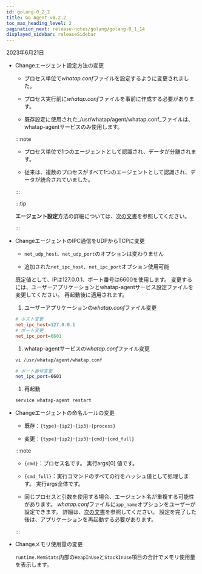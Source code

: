 ```yaml
---
id: golang-0_2_2
title: Go Agent v0.2.2
toc_max_heading_level: 2
pagination_next: release-notes/golang/golang-0_1_14
displayed_sidebar: releaseSidebar
---
```


2023年6月21日

- <Status>Change</Status>エージェント設定方法の変更

  - プロセス単位で*whatap.conf*ファイルを設定するように変更されました。

  - プロセス実行前に*whatap.conf*ファイルを事前に作成する必要があります。

  - 既存設定に使用された_/usr/whatap/agent/whatap.conf_ファイルは、whatap-agentサービスのみ使用します。

  :::note

  - プロセス単位で1つのエージェントとして認識され、データが分離されます。

  - 従来は、複数のプロセスがすべて1つのエージェントとして認識され、データが統合されていました。

  :::

  :::tip

  **エージェント設定**方法の詳細については、[次の文書](../../golang/install-agent#set-agent)を参照してください。

  :::

- <Status>Change</Status>エージェントのIPC通信をUDPからTCPに変更

  - `net_udp_host`、`net_udp_port`のオプションは変わりません

  - 追加された`net_ipc_host`、`net_ipc_port`オプション使用可能

  既定値として、IPは127.0.0.1、ポート番号は6600を使用します。 変更するには、ユーザーアプリケーションとwhatap-agentサービス設定ファイルを変更してください。 再起動後に適用されます。

  1. ユーザーアプリケーションの*whatap.conf*ファイル変更

  ```ini title='whatap.conf'
  # ホスト変更
  net_ipc_host=127.0.0.1
  # ポート変更
  net_ipc_port=6601
  ```

  1. whatap-agentサービスの*whatap.conf*ファイル変更

  ```bash
  vi /usr/whatap/agent/whatap.conf

  # ポート番号変更 
  net_ipc_port=6601
  ```

  1. 再起動

  ```bash
  service whatap-agent restart
  ```

- <Status>Change</Status>エージェントの命名ルールの変更

  - 既存：`{type}`-`{ip2}`-`{ip3}`-`{process}`

  - 変更：`{type}`-`{ip2}`-`{ip3}`-`{cmd}`-`{cmd_full}`

  :::note

  - `{cmd}`：プロセス名です。 実行args[0] 値です。

  - `{cmd_full}`：実行コマンドのすべての行をハッシュ値として処理します。 実行args全体です。

  - 同じプロセスと引数を使用する場合、エージェント名が重複する可能性があります。 *whatap.conf*ファイルに`app_name`オプションをユーザーが設定できます。 詳細は、[次の文書](../../golang/install-agent#duplicate_appname)を参照してください。 設定を完了した後は、アプリケーションを再起動する必要があります。

  :::

- <Status>Change</Status>メモリ使用量の変更

  `runtime.MemStats`内部の`HeapInUse`と`StackInUse`項目の合計でメモリ使用量を表示します。 
